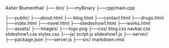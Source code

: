 Asher Blumenthal/
├── bin/
    ├──myBinary
├──cpp/main.cpp

├──public/
   ├──about.html
   ├──blog.html
   ├──contact.html
   ├──drugs.html
   ├──index.html
   ├──novel.html
   ├──sliedeshow1.html
   ├──works.html
   ├──assets/
      ├──Images/
        ├──logo.png
   ├──css/
         blog.css
         navbar.css
         slideshow1.css
         styles.css
    ├──js/
        script.js
        slideshow1.js
├──server/
    ├──package.json
    ├──server.js
├──src/
   markdown.rmd
